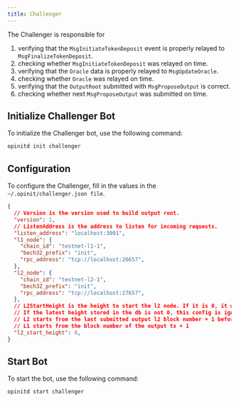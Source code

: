 ```yaml
---
title: Challenger
---
```


The Challenger is responsible for

1. verifying that the `MsgInitiateTokenDeposit` event is properly relayed to `MsgFinalizeTokenDeposit`.
2. checking whether `MsgInitiateTokenDeposit` was relayed on time.
3. verifying that the `Oracle` data is properly relayed to `MsgUpdateOracle`.
4. checking whether `Oracle` was relayed on time.
5. verifying that the `OutputRoot` submitted with `MsgProposeOutput` is correct.
6. checking whether next `MsgProposeOutput` was submitted on time.

## Initialize Challenger Bot

To initialize the Challenger bot, use the following command:

```bash
opinitd init challenger
``` 

## Configuration

To configure the Challenger, fill in the values in the `~/.opinit/challenger.json file`.

```json challenger.json
{
  // Version is the version used to build output root.
  "version": 1,
  // ListenAddress is the address to listen for incoming requests.
  "listen_address": "localhost:3001",
  "l1_node": {
    "chain_id": "testnet-l1-1",
    "bech32_prefix": "init",
    "rpc_address": "tcp://localhost:26657",
  },
  "l2_node": {
    "chain_id": "testnet-l2-1",
    "bech32_prefix": "init",
    "rpc_address": "tcp://localhost:27657",
  },
  // L2StartHeight is the height to start the l2 node. If it is 0, it will start from the latest height.
  // If the latest height stored in the db is not 0, this config is ignored.
  // L2 starts from the last submitted output l2 block number + 1 before L2StartHeight.
  // L1 starts from the block number of the output tx + 1
  "l2_start_height": 0,
}
```

## Start Bot

To start the bot, use the following command:

```bash
opinitd start challenger
```